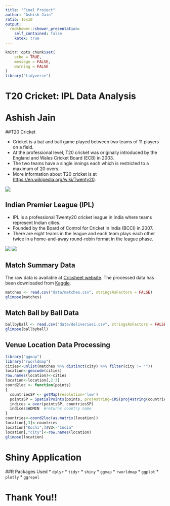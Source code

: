 ```yaml
---
title: "Final Project"
author: "Ashish Jain"
ratio: 16x10
output:
  rmdshower::shower_presentation:
    self_contained: false
    katex: true
---
```


```r
knitr::opts_chunk$set(
    echo = TRUE,
    message = FALSE,
    warning = FALSE
)
library("tidyverse")
```

# T20 Cricket: IPL Data Analysis <br> <br> Ashish Jain

##T20 Cricket
<div class="double">
<p class="double-flow">
* Cricket is a bat and ball game played between two teams of 11 players on a field.
* At the professional level, T20 cricket was originally introduced by the England and Wales Cricket Board (ECB) in 2003.
* The two teams have a single innings each which is restricted to a maximum of 20 overs.
* More information about T20 cricket is at [https://en.wikipedia.org/wiki/Twenty20](https://en.wikipedia.org/wiki/Twenty20).
</p><p class="double-flow">
<img src="Twenty20_game.jpg" class="one-col-image">
</p>
</div>

## Indian Premier League (IPL)
<div class="double">
<p class="double-flow">
* IPL is a professional Twenty20 cricket league in India where teams represent Indian cities.
* Founded by the Board of Control for Cricket in India (BCCI) in 2007.
* There are eight teams in the league and each team plays each other twice in a home-and-away round-robin format in the league phase.
</p><p class="double-flow">
<img src="ipl.png" class="one-col-image">
<img src="iplqual.png" class="one-col-image">
</p>
</div>

## Match Summary Data
The raw data is available at [Cricsheet website](http://cricsheet.org/downloads/). The processed data has been downloaded from [Kaggle](https://www.kaggle.com/manasgarg/ipl).
```r
matches <- read.csv("data/matches.csv", stringsAsFactors = FALSE)
glimpse(matches)
```

## Match Ball by Ball Data
```r
ballbyball <- read.csv("data/deliveries1.csv", stringsAsFactors = FALSE)
glimpse(ballbyball)
```

## Venue Location Data Processing
```r
library("ggmap")
library("rworldmap")
cities<-unlist(matches %>% distinct(city) %>% filter(city != ""))
location<-geocode(cities)
row.names(location)<-cities
location<-location[,2:3]
coord2loc <- function(points)
{
  countriesSP <- getMap(resolution='low')
  pointsSP = SpatialPoints(points, proj4string=CRS(proj4string(countriesSP)))  
  indices = over(pointsSP, countriesSP)
  indices$ADMIN  #returns country name
}
countries<-coord2loc(as.matrix(location))
location[,3]<-countries
location["Kochi",]$V3<-"India"
location[,"city"]<-row.names(location)
glimpse(location)
```

# Shiny Application

##R Packages Used
* `dplyr`
* `tidyr`
* `shiny`
* `ggmap`
* `rworldmap`
* `ggplot`
* `plotly`
* `ggrepel`

# Thank You!!